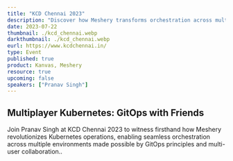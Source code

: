 ---
title: "KCD Chennai 2023"
description: "Discover how Meshery transforms orchestration across multiple environments, leveraging GitOps principles and fostering multi-user collaboration. Join us for an insightful session at KCD Chennai 2023!"
date: 2023-07-22
thumbnail: ./kcd_chennai.webp
darkthumbnail: ./kcd_chennai.webp
eurl: https://www.kcdchennai.in/
type: Event
published: true
product: Kanvas, Meshery
resource: true
upcoming: false
speakers: ["Pranav Singh"]
---


<h2>Multiplayer Kubernetes: GitOps with Friends</h2>
<p>Join Pranav Singh at KCD Chennai 2023 to witness firsthand how Meshery revolutionizes Kubernetes operations, enabling seamless orchestration across multiple environments made possible by GitOps principles and multi-user collaboration..</p>